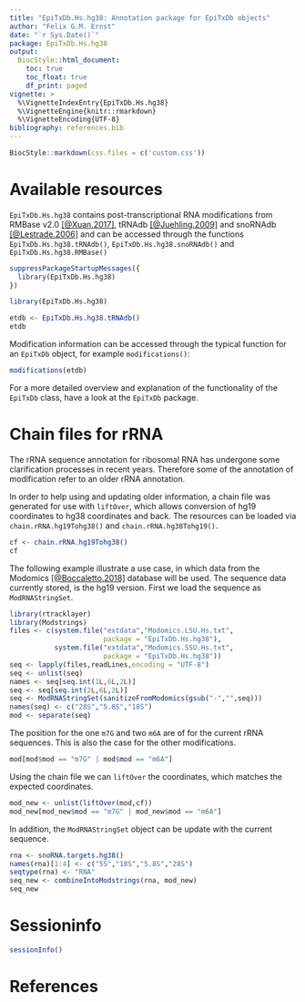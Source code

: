 ```yaml
---
title: "EpiTxDb.Hs.hg38: Annotation package for EpiTxDb objects"
author: "Felix G.M. Ernst"
date: "`r Sys.Date()`"
package: EpiTxDb.Hs.hg38
output:
  BiocStyle::html_document:
    toc: true
    toc_float: true
    df_print: paged
vignette: >
  %\VignetteIndexEntry{EpiTxDb.Hs.hg38}
  %\VignetteEngine{knitr::rmarkdown}
  %\VignetteEncoding{UTF-8}
bibliography: references.bib
---
```


```r
BiocStyle::markdown(css.files = c('custom.css'))
```

# Available resources

`EpiTxDb.Hs.hg38` contains post-transcriptional RNA modifications from RMBase
v2.0 [[@Xuan.2017]](#References), tRNAdb [[@Juehling.2009]](#References) and
snoRNAdb [[@Lestrade.2006]](#References) and can be accessed through the 
functions `EpiTxDb.Hs.hg38.tRNAdb()`, `EpiTxDb.Hs.hg38.snoRNAdb()` and 
`EpiTxDb.Hs.hg38.RMBase()`

```r
suppressPackageStartupMessages({
  library(EpiTxDb.Hs.hg38)
})
```
```r
library(EpiTxDb.Hs.hg38)
```
```r
etdb <- EpiTxDb.Hs.hg38.tRNAdb()
etdb
```

Modification information can be accessed through the typical function for an
`EpiTxDb` object, for example `modifications()`:

```r
modifications(etdb)
```

For a more detailed overview and explanation of the functionality of the 
`EpiTxDb` class, have a look at the `EpiTxDb` package.

# Chain files for rRNA

The rRNA sequence annotation for ribosomal RNA has undergone some clarification
processes in recent years. Therefore some of the annotation of modification 
refer to an older rRNA annotation.

In order to help using and updating older information, a chain file was
generated for use with `liftOver`, which allows conversion of hg19 coordinates
to hg38 coordinates and back. The resources can be loaded via
`chain.rRNA.hg19Tohg38()` and `chain.rRNA.hg38Tohg19()`.

```r
cf <- chain.rRNA.hg19Tohg38()
cf
```

The following example illustrate a use case, in which data from the Modomics
[[@Boccaletto.2018]](#References) database will be used. The sequence data
currently stored, is the hg19 version. First we load the sequence as
`ModRNAStringSet`.

```r
library(rtracklayer)
library(Modstrings)
files <- c(system.file("extdata","Modomics.LSU.Hs.txt",
                       package = "EpiTxDb.Hs.hg38"),
           system.file("extdata","Modomics.SSU.Hs.txt",
                       package = "EpiTxDb.Hs.hg38"))
seq <- lapply(files,readLines,encoding = "UTF-8")
seq <- unlist(seq)
names <- seq[seq.int(1L,6L,2L)]
seq <- seq[seq.int(2L,6L,2L)]
seq <- ModRNAStringSet(sanitizeFromModomics(gsub("-","",seq)))
names(seq) <- c("28S","5.8S","18S")
mod <- separate(seq)
```

The position for the one `m7G` and two `m6A` are of for the current rRNA
sequences. This is also the case for the other modifications.

```r
mod[mod$mod == "m7G" | mod$mod == "m6A"]
```

Using the chain file we can `liftOver` the coordinates, which matches the 
expected coordinates.

```r
mod_new <- unlist(liftOver(mod,cf))
mod_new[mod_new$mod == "m7G" | mod_new$mod == "m6A"]
```

In addition, the `ModRNAStringSet` object can be update with the current 
sequence.

```r
rna <- snoRNA.targets.hg38()
names(rna)[1:4] <- c("5S","18S","5.8S","28S")
seqtype(rna) <- "RNA"
seq_new <- combineIntoModstrings(rna, mod_new)
seq_new
```

# Sessioninfo

```r
sessionInfo()
```

<a name="References"></a>

# References
